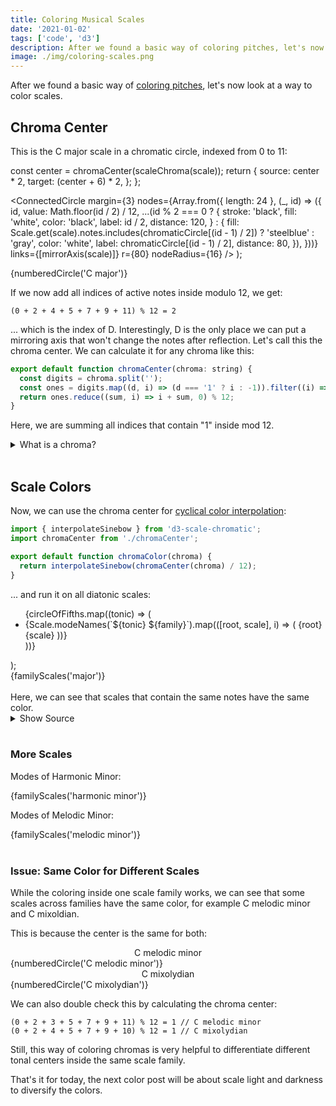 ```yaml
---
title: Coloring Musical Scales
date: '2021-01-02'
tags: ['code', 'd3']
description: After we found a basic way of coloring pitches, let's now look at a way to color scales.
image: ./img/coloring-scales.png
---
```



After we found a basic way of [coloring pitches](../coloring-pitches), let's now look at a way to color scales.

## Chroma Center


This is the C major scale in a chromatic circle, indexed from 0 to 11:

  const center = chromaCenter(scaleChroma(scale));
  return {
    source: center * 2,
    target: (center + 6) * 2,
  };
};

  <ConnectedCircle
    margin={3}
    nodes={Array.from({ length: 24 }, (_, id) => ({
      id,
      value: Math.floor(id / 2) / 12,
      ...(id % 2 === 0
        ? {
            stroke: 'black',
            fill: 'white',
            color: 'black',
            label: id / 2,
            distance: 120,
          }
        : {
            fill: Scale.get(scale).notes.includes(chromaticCircle[(id - 1) / 2]) ? 'steelblue' : 'gray',
            color: 'white',
            label: chromaticCircle[(id - 1) / 2],
            distance: 80,
          }),
    }))}
    links={[mirrorAxis(scale)]}
    r={80}
    nodeRadius={16}
  />
);

<div>{numberedCircle('C major')}</div>

If we now add all indices of active notes inside modulo 12, we get:

```
(0 + 2 + 4 + 5 + 7 + 9 + 11) % 12 = 2
```

... which is the index of D. Interestingly, D is the only place we can put a mirroring axis that won't change the notes after reflection.
Let's call this the chroma center. We can calculate it for any chroma like this:

```js
export default function chromaCenter(chroma: string) {
  const digits = chroma.split('');
  const ones = digits.map((d, i) => (d === '1' ? i : -1)).filter((i) => i !== -1);
  return ones.reduce((sum, i) => i + sum, 0) % 12;
}
```

Here, we are summing all indices that contain "1" inside mod 12.

<details>
  <summary>What is a chroma?</summary>

A chroma is a string with 12 characters that represent a set of pitches with a combination of 1s and 0s.
A 1 means that the note is in the set, a zero means not.
The 12 characters represent all chromatic notes going from C to B.
For example, the chroma of C major is 101011010101:

<pre>
  {`101011010101 
C D EF G A B`}
</pre>

</details>
<br/>

## Scale Colors

Now, we can use the chroma center for [cyclical color interpolation](https://github.com/d3/d3-scale-chromatic#cyclical):

```js
import { interpolateSinebow } from 'd3-scale-chromatic';
import chromaCenter from './chromaCenter';

export default function chromaColor(chroma) {
  return interpolateSinebow(chromaCenter(chroma) / 12);
}
```

... and run it on all diatonic scales:

  <ul style={{ margin: 0 }}>
    {circleOfFifths.map((tonic) => (
      <li style={{ marginBottom: 2, listStyle: 'none', display: 'flex' }} key={tonic}>
        {Scale.modeNames(`${tonic} ${family}`).map(([root, scale], i) => (
          <span style={{ backgroundColor: scaleColor(`${root} ${scale}`), marginRight: 2, padding: 2 }} key={i}>
            {root} {scale}
          </span>
        ))}
      </li>
    ))}
  </ul>
);

<div>{familyScales('major')}</div>
<br />
Here, we can see that scales that contain the same notes have the same color.

<details>
  <summary>Show Source</summary>

```js
export const circleOfFifths = Array.from({ length: 12 }, (_, i) => Note.get(Note.fromMidi(60 + ((i * 7) % 12))).pc);
export const scaleColor = (scale) => chromaColor(scaleChroma(scale));
export const familyScales = (family) => (
  <ul style={{ margin: 0 }}>
    {circleOfFifths.map((tonic) => (
      <li style={{ marginBottom: 2, listStyle: 'none', display: 'flex' }} key={tonic}>
        {Scale.modeNames(`${tonic} ${family}`).map(([root, scale], i) => (
          <span style={{ backgroundColor: scaleColor(`${root} ${scale}`), marginRight: 2, padding: 2 }} key={i}>
            {root} {scale}
          </span>
        ))}
      </li>
    ))}
  </ul>
);

<div>{familyScales('major')}</div>;
```

</details>
<br/>

### More Scales

Modes of Harmonic Minor:

<div>{familyScales('harmonic minor')}</div>

Modes of Melodic Minor:

<div>{familyScales('melodic minor')}</div>
<br />

### Issue: Same Color for Different Scales

While the coloring inside one scale family works, we can see that some scales across families have the same color, for example C melodic minor and C mixoldian.

This is because the center is the same for both:

<div style={{ display: 'flex' }}>
  <div>
    <center>C melodic minor</center>
    {numberedCircle('C melodic minor')}
  </div>
  <div>
    <center>C mixolydian</center>
    {numberedCircle('C mixolydian')}
  </div>
</div>

We can also double check this by calculating the chroma center:

```
(0 + 2 + 3 + 5 + 7 + 9 + 11) % 12 = 1 // C melodic minor
(0 + 2 + 4 + 5 + 7 + 9 + 10) % 12 = 1 // C mixolydian
```

Still, this way of coloring chromas is very helpful to differentiate different tonal centers inside the same scale family.

That's it for today, the next color post will be about scale light and darkness to diversify the colors.
